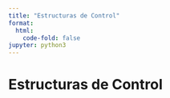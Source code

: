```yaml
---
title: "Estructuras de Control"
format:
  html:
    code-fold: false
jupyter: python3
---
```


# Estructuras de Control

